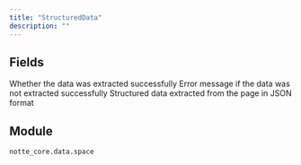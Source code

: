 ```yaml
---
title: "StructuredData"
description: ""
---
```




## Fields

<ParamField path="success" type="bool" default="True">
  Whether the data was extracted successfully
</ParamField>

<ParamField path="error" type="UnionType[str, None]">
  Error message if the data was not extracted successfully
</ParamField>

<ParamField path="data" type="Union[pydantic.main.BaseModel, pydantic.root_model.RootModel[Union[dict[str, Any], list[dict[str, Any]]]], NoneType]">
  Structured data extracted from the page in JSON format
</ParamField>


## Module

`notte_core.data.space`
